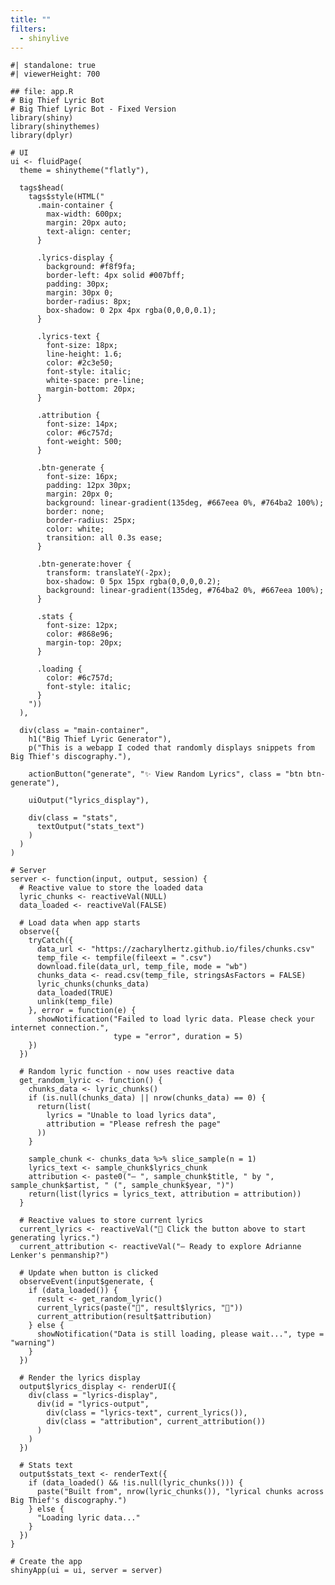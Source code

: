 ```yaml
---
title: ""
filters:
  - shinylive
---
```


```shinylive-r
#| standalone: true
#| viewerHeight: 700

## file: app.R
# Big Thief Lyric Bot
# Big Thief Lyric Bot - Fixed Version
library(shiny)
library(shinythemes)
library(dplyr)

# UI
ui <- fluidPage(
  theme = shinytheme("flatly"),
  
  tags$head(
    tags$style(HTML("
      .main-container {
        max-width: 600px;
        margin: 20px auto;
        text-align: center;
      }
      
      .lyrics-display {
        background: #f8f9fa;
        border-left: 4px solid #007bff;
        padding: 30px;
        margin: 30px 0;
        border-radius: 8px;
        box-shadow: 0 2px 4px rgba(0,0,0,0.1);
      }
      
      .lyrics-text {
        font-size: 18px;
        line-height: 1.6;
        color: #2c3e50;
        font-style: italic;
        white-space: pre-line;
        margin-bottom: 20px;
      }
      
      .attribution {
        font-size: 14px;
        color: #6c757d;
        font-weight: 500;
      }
      
      .btn-generate {
        font-size: 16px;
        padding: 12px 30px;
        margin: 20px 0;
        background: linear-gradient(135deg, #667eea 0%, #764ba2 100%);
        border: none;
        border-radius: 25px;
        color: white;
        transition: all 0.3s ease;
      }
      
      .btn-generate:hover {
        transform: translateY(-2px);
        box-shadow: 0 5px 15px rgba(0,0,0,0.2);
        background: linear-gradient(135deg, #764ba2 0%, #667eea 100%);
      }
      
      .stats {
        font-size: 12px;
        color: #868e96;
        margin-top: 20px;
      }
      
      .loading {
        color: #6c757d;
        font-style: italic;
      }
    "))
  ),
  
  div(class = "main-container",
    h1("Big Thief Lyric Generator"),
    p("This is a webapp I coded that randomly displays snippets from Big Thief's discography."),
    
    actionButton("generate", "✨ View Random Lyrics", class = "btn btn-generate"),
    
    uiOutput("lyrics_display"),
    
    div(class = "stats",
      textOutput("stats_text")
    )
  )
)

# Server
server <- function(input, output, session) {
  # Reactive value to store the loaded data
  lyric_chunks <- reactiveVal(NULL)
  data_loaded <- reactiveVal(FALSE)
  
  # Load data when app starts
  observe({
    tryCatch({
      data_url <- "https://zacharylhertz.github.io/files/chunks.csv"
      temp_file <- tempfile(fileext = ".csv")
      download.file(data_url, temp_file, mode = "wb")
      chunks_data <- read.csv(temp_file, stringsAsFactors = FALSE)
      lyric_chunks(chunks_data)
      data_loaded(TRUE)
      unlink(temp_file)
    }, error = function(e) {
      showNotification("Failed to load lyric data. Please check your internet connection.", 
                       type = "error", duration = 5)
    })
  })
  
  # Random lyric function - now uses reactive data
  get_random_lyric <- function() {
    chunks_data <- lyric_chunks()
    if (is.null(chunks_data) || nrow(chunks_data) == 0) {
      return(list(
        lyrics = "Unable to load lyrics data",
        attribution = "Please refresh the page"
      ))
    }
    
    sample_chunk <- chunks_data %>% slice_sample(n = 1)
    lyrics_text <- sample_chunk$lyrics_chunk
    attribution <- paste0("— ", sample_chunk$title, " by ", sample_chunk$artist, " (", sample_chunk$year, ")")
    return(list(lyrics = lyrics_text, attribution = attribution))
  }
  
  # Reactive values to store current lyrics
  current_lyrics <- reactiveVal("🎵 Click the button above to start generating lyrics.")
  current_attribution <- reactiveVal("— Ready to explore Adrianne Lenker's penmanship?")
  
  # Update when button is clicked
  observeEvent(input$generate, {
    if (data_loaded()) {
      result <- get_random_lyric()
      current_lyrics(paste("🎵", result$lyrics, "🎵"))
      current_attribution(result$attribution)
    } else {
      showNotification("Data is still loading, please wait...", type = "warning")
    }
  })
  
  # Render the lyrics display
  output$lyrics_display <- renderUI({
    div(class = "lyrics-display",
      div(id = "lyrics-output",
        div(class = "lyrics-text", current_lyrics()),
        div(class = "attribution", current_attribution())
      )
    )
  })
  
  # Stats text
  output$stats_text <- renderText({
    if (data_loaded() && !is.null(lyric_chunks())) {
      paste("Built from", nrow(lyric_chunks()), "lyrical chunks across Big Thief's discography.")
    } else {
      "Loading lyric data..."
    }
  })
}

# Create the app
shinyApp(ui = ui, server = server)
```
